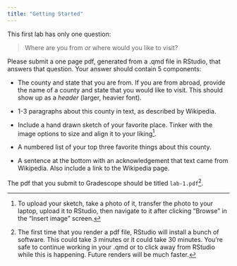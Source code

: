 ```yaml
---
title: "Getting Started"
---
```


This first lab has only one question:

> Where are you from *or* where would you like to visit?

Please submit a one page pdf, generated from a .qmd file in RStudio, that answers that question. Your answer should contain 5 components:

-  The county and state that you are from. If you are from abroad, provide the name of a county and state that you would like to visit. This should show up as a *header* (larger, heavier font).

-  1-3 paragraphs about this county in text, as described by Wikipedia.

-  Include a hand drawn sketch of your favorite place. Tinker with the image options to size and align it to your liking[^1].

-  A numbered list of your top three favorite things about this county.

-  A sentence at the bottom with an acknowledgement that text came from Wikipedia. Also include a link to the Wikipedia page.

The pdf that you submit to Gradescope should be titled `lab-1.pdf`[^2].

[^1]: To upload your sketch, take a photo of it, transfer the photo to your laptop, upload it to RStudio, then navigate to it after clicking "Browse" in the "Insert image" screen.

[^2]: The first time that you render a pdf file, RStudio will install a bunch of software. This could take 3 minutes or it could take 30 minutes. You're safe to continue working in your .qmd or to click away from RStudio while this is happening. Future renders will be much faster.
